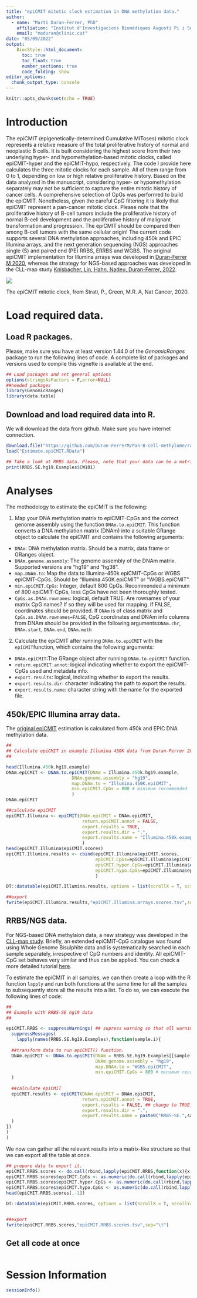 ```yaml
---
title: "epiCMIT mitotic clock estimation in DNA methylation data."
author: 
  - name: "Martí Duran-Ferrer, PhD"
    affiliation: "Institut d'Investigacions Biomèdiques Augusti Pi i Sunyer (IDIBAPS), Barcelona, Spain."
    email: "maduran@clinic.cat"
date: "05/09/2022"
output: 
    BiocStyle::html_document:
      toc: true
      toc_float: true
      number_sections: true
      code_folding: show
editor_options: 
  chunk_output_type: console
---
```


```r
knitr::opts_chunk$set(echo = TRUE)
```

# Introduction
The epiCMIT (epigenetically-determined Cumulative MIToses) mitotic clock represents a relative measure of the total proliferative history of normal and neoplastic B cells. It is built considering the highest score from their two underlying hyper- and hypomethylation-based mitotic clocks, called epiCMIT-hyper and the epiCMIT-hypo, respectively. The code I provide here calculates the three mitotic clocks for each sample. All of them range from 0 to 1, depending on low or high relative proliferative history. Based on the data analyzed in the manuscript, considering hyper- or hypomethylation separately may not be sufficient to capture the entire mitotic history of cancer cells. A comprehensive selection of CpGs was performed to build the epiCMIT. Nonetheless, given the careful CpG filtering it is likely that epiCMIT represent a pan-cancer mitotic clock. Please note that the proliferative history of B-cell tumors include the proliferative history of normal B-cell development and the proliferative history of malignant transformation and progression. The epiCMIT should be compared then among B-cell tumors with the same cellular origin! The current code supports several DNA methylation approaches, including 450k and EPIC Illumina arrays, and the next generation sequencing (NGS) approaches single (S) and paired end (PE) RRBS, ERRBS and WGBS. The original epiCMIT implementation for Illumina arrays was developed in [Duran-Ferrer M 2020](https://www.nature.com/articles/s43018-020-00131-2), whereas the strategy for NGS-based approaches was developed in  the CLL-map study [Knisbacher, Lin, Hahn, Nadeu, Duran-Ferrer, 2022](https://www.nature.com/articles/s41588-022-01140-w).

![](../images/epiCMIT.png)

The epiCMIT mitotic clock, from Strati, P., Green, M.R. A, Nat Cancer, 2020.

# Load required data.

## Load R packages.
Please, make sure you have at least version 1.44.0 of the *GenomicRanges* package to run the following lines of code. A complete list of packages and versions used to compile this vignette is available at the end.

```r

## Load packages and set general options
options(stringsAsFactors = F,error=NULL)
##needed packages
library(GenomicRanges)
library(data.table)

```

## Download and load required data into R.

We will download the data from github. Make sure you have internet connection.

```r

download.file("https://github.com/Duran-FerrerM/Pan-B-cell-methylome/raw/master/data/Estimate.epiCMIT.RData", destfile = "Estimate.epiCMIT.RData", method="libcurl")
load("Estimate.epiCMIT.RData")

## Take a look at RRBS data. Please, note that your data can be a matrix, data.frame or GRange object.
print(RRBS.SE.hg19.Examples$CW101)

```

# Analyses

The methodology to estimate the epiCMIT is the following:

1. Map your DNA methylation matrix to epiCMIT-CpGs and the correct genome assembly using the function `DNAm.to.epiCMIT`. This function converts a DNA methylation matrix (DNAm) into a suitable GRange object to calculate the epiCMIT and contains the following arguments:
  * `DNAm`: DNA methylation matrix. Should be a matrix, data.frame or GRanges object.
  * `DNAm.genome.assembly`: The genome assembly of the DNAm matrix. Supported versions are "hg19" and "hg38".
  * `map.DNAm.to`: Map the data to Illumina-450k epiCMIT-CpGs or WGBS epiCMIT-CpGs. Should be "Illumina.450K.epiCMIT" or "WGBS.epiCMIT".
  * `min.epiCMIT.CpGs`: Integer, default 800 CpGs. Recommended a minimum of 800 epiCMIT-CpGs, less CpGs have not been thoroughly tested.
  * `CpGs.as.DNAm.rownames`: logical, default TRUE. Are rownames of your matrix CpG names? If so they will be used for mapping. If FALSE, coordinates should be provided. If `DNAm` is of class matrix and `CpGs.as.DNAm.rownames=FALSE`, CpG coordinates and DNAm info columns from DNAm should be provided in the following arguments:`DNAm.chr`, `DNAm.start`, `DNAm.end`, `DNAm.meth`
  
2. Calculate the epiCMIT  after running `DNAm.to.epiCMIT` with the `epiCMIT`function, which contains the following arguments:
  * `DNAm.epiCMIT`:The GRange object after running `DNAm.to.epiCMIT` function.
  * `return.epiCMIT.annot`: logical indicating whether to export the epiCMIT-CpGs used and metadata info.
  * `export.results`: logical, indicating whether to export the results.
  * `export.results.dir`: character indicating the path to export the results.
  * `export.results.name`: character string with the name for the exported file.

## 450k/EPIC Illumina array data.

The [original epiCMIT](https://www.nature.com/articles/s43018-020-00131-2) estimation is calculated from 450k and EPIC DNA methylation data.

```r

##
## Calculate epiCMIT in example Illumina 450K data from Duran-Ferrer 2020, Nature Cancer
## 

head(Illumina.450k.hg19.example)
DNAm.epiCMIT <- DNAm.to.epiCMIT(DNAm = Illumina.450k.hg19.example,
                         DNAm.genome.assembly = "hg19",
                         map.DNAm.to = "Illumina.450K.epiCMIT",
                         min.epiCMIT.CpGs = 800 # minimum recommended
                         )
DNAm.epiCMIT

##calculate epiCMIT
epiCMIT.Illumina <- epiCMIT(DNAm.epiCMIT = DNAm.epiCMIT,
                             return.epiCMIT.annot = FALSE,
                             export.results = TRUE,
                             export.results.dir = ".",
                             export.results.name = "Illumina.450k.example_"
                             )
head(epiCMIT.Illumina$epiCMIT.scores)
epiCMIT.Illumina.results <- cbind(epiCMIT.Illumina$epiCMIT.scores,
                                  epiCMIT.CpGs=epiCMIT.Illumina$epiCMIT.run.info$epiCMIT.CpGs,
                                  epiCMIT.hyper.CpGs=epiCMIT.Illumina$epiCMIT.run.info$epiCMIT.hyper.CpGs,
                                  epiCMIT.hypo.CpGs=epiCMIT.Illumina$epiCMIT.run.info$epiCMIT.hypo.CpGs
                                  )

DT::datatable(epiCMIT.Illumina.results, options = list(scrollX = T, scrollY=T), rownames = F)

##export
fwrite(epiCMIT.Illumina.results,"epiCMIT.Illumina.arrays.scores.tsv",sep="\t")

```



## RRBS/NGS data.

For NGS-based DNA methylaion data, a new strategy was developed in the [CLL-map study](https://www.nature.com/articles/s41588-022-01140-w). Briefly, an extended epiCMIT-CpG catalogue was found using Whole Genome Bisulphite data and is systematically searched in each sample separately, irrespective of CpG numbers and identity. All epiCMIT-CpG set behaves very similar and thus can be applied. You can check a more detailed tutorial [here](https://github.com/Duran-FerrerM/CLLmap-epigenetics).

To estimate the epiCMIT in all samples, we can then create a loop with the R function `lapply` and run both functions at the same time for all the samples to subsequently store all the results into a list. To do so, we can execute the following lines of code:

```r

##
## Example with RRBS-SE hg19 data
##

epiCMIT.RRBS <- suppressWarnings( ## supress warning so that all warning do not appear in the html document.
  suppressMessages(
    lapply(names(RRBS.SE.hg19.Examples),function(sample.i){
  
  ##transform data to run epiCMIT() function.
  DNAm.epiCMIT <- DNAm.to.epiCMIT(DNAm = RRBS.SE.hg19.Examples[[sample.i]],
                                  DNAm.genome.assembly = "hg19",
                                  map.DNAm.to = "WGBS.epiCMIT",
                                  min.epiCMIT.CpGs = 800 # minimum recommended
  )
  
  ##calculate epiCMIT
  epiCMIT.results <- epiCMIT(DNAm.epiCMIT = DNAm.epiCMIT,
                             return.epiCMIT.annot = TRUE,
                             export.results = FALSE, ## change to TRUE to export results for every single sample
                             export.results.dir = ".",
                             export.results.name = paste0("RRBS-SE.",sample.i,"_example_")
  )
})
)
)


```

We now can gather all the relevant results into a matrix-like structure so that we can export all the table at once.

```r

## prepare data to export it.
epiCMIT.RRBS.scores <- do.call(rbind,lapply(epiCMIT.RRBS,function(x){x[["epiCMIT.scores"]]}))
epiCMIT.RRBS.scores$epiCMIT.CpGs <- as.numeric(do.call(rbind,lapply(epiCMIT.RRBS,function(x){x[["epiCMIT.run.info"]][["epiCMIT.CpGs"]]})))
epiCMIT.RRBS.scores$epiCMIT.hyper.CpGs <- as.numeric(do.call(rbind,lapply(epiCMIT.RRBS,function(x){x[["epiCMIT.run.info"]][["epiCMIT.hyper.CpGs"]]})))
epiCMIT.RRBS.scores$epiCMIT.hypo.CpGs <- as.numeric(do.call(rbind,lapply(epiCMIT.RRBS,function(x){x[["epiCMIT.run.info"]][["epiCMIT.hypo.CpGs"]]})))
head(epiCMIT.RRBS.scores[,-1])

DT::datatable(epiCMIT.RRBS.scores, options = list(scrollX = T, scrollY=T), rownames = F)


##export
fwrite(epiCMIT.RRBS.scores,"epiCMIT.RRBS.scores.tsv",sep="\t")

```

## Get all code at once
```r
```


# Session Information

```r

sessionInfo()

```


